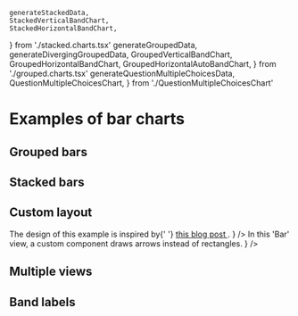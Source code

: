     generateStackedData,
    StackedVerticalBandChart,
    StackedHorizontalBandChart,
} from './stacked.charts.tsx'
    generateGroupedData,
    generateDivergingGroupedData,
    GroupedVerticalBandChart,
    GroupedHorizontalBandChart,
    GroupedHorizontalAutoBandChart,
} from './grouped.charts.tsx'
    generateQuestionMultipleChoicesData,
    QuestionMultipleChoicesChart,
} from './QuestionMultipleChoicesChart'

<Meta title="Gallery/Bar charts" />

# Examples of bar charts

## Grouped bars

<Canvas>
    <Story name="grouped, vertical">
        <Controller generator={generateGroupedData} chart={GroupedVerticalBandChart} />
    </Story>
</Canvas>

<Canvas>
    <Story name="grouped, horizontal">
        <Controller generator={generateGroupedData} chart={GroupedHorizontalBandChart} />
    </Story>
</Canvas>

<Canvas>
    <Story name="grouped, diverging">
        <Controller
            generator={generateDivergingGroupedData}
            chart={GroupedHorizontalAutoBandChart}
        />
    </Story>
</Canvas>

## Stacked bars

<Canvas>
    <Story name="stacked, vertical">
        <Controller generator={generateStackedData} chart={StackedVerticalBandChart} />
    </Story>
</Canvas>

<Canvas>
    <Story name="stacked, horizontal">
        <Controller generator={generateStackedData} chart={StackedHorizontalBandChart} />
    </Story>
</Canvas>

## Custom layout

<Canvas>
    <Story name="custom groups">
        <Controller
            generator={generateCustomGroupsBarData}
            chart={CustomGroupsBarChart}
            steps={['axes', 'A', 'B', 'C']}
        />
    </Story>
</Canvas>

<Canvas>
    <Story name="survey">
        <Controller
            generator={generateSurveyData}
            chart={SurveyBarChart}
            comment={
                <span>
                    The design of this example is inspired by{' '}
                    <a href="https://observablehq.com/@observablehq/plot-diverging-stacked-bar">
                        this blog post
                    </a>
                    .
                </span>
            }
        />
    </Story>
</Canvas>

<Canvas>
    <Story name="question, multiple choice">
        <Controller
            generator={generateQuestionMultipleChoicesData}
            chart={QuestionMultipleChoicesChart}
        />
    </Story>
</Canvas>

<Canvas>
    <Story name="question, binary choices">
        <Controller generator={generateQuestionTwoChoicesData} chart={QuestionTwoChoicesChart} />
    </Story>
</Canvas>

<Canvas>
    <Story name="fractions">
        <Controller
            generator={generateFractionsBarData}
            chart={FractionsBarChart}
            steps={['title', 'A', 'B', 'C']}
        />
    </Story>
</Canvas>

<Canvas>
    <Story name="arrows">
        <Controller
            generator={generateArrowsData}
            chart={ArrowsBarChart}
            steps={['axes', 'data']}
            comment={
                <span>
                    In this 'Bar' view, a custom component draws arrows instead of rectangles.
                </span>
            }
        />
    </Story>
</Canvas>

## Multiple views

<Canvas>
    <Story name="multiple views">
        <Controller generator={generateMultiViewsData} chart={MultipleViewsBarChart} />
    </Story>
</Canvas>

## Band labels

<Canvas>
    <Story name="band labels">
        <Controller generator={generateBandLabelsData} chart={BandLabelsChart} />
    </Story>
</Canvas>
